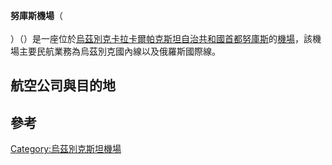 {{Infobox airport
| name         = 努庫斯機場<br>{{lang|uz|Nukus Aeroporti}}<br>{{lang|ru|Аэропорт Нукус}}<br>{{lang|en|Nukus Airport}}
| nativename   = 
| nativename-a = 
| image        = 
| caption      = 
| IATA         = NCU
| ICAO         = UTNN
| type         = 民用
| owner        = 烏茲別克政府
| operator     = 烏茲別克航空
| city-served  = {{UZB}}<br>{{flagicon image|Flag of Karakalpakstan.svg}} [[卡拉卡尔帕克斯坦共和国|卡拉卡尔帕克斯坦共和国]] [[努庫斯|努庫斯]]
| location     = {{UZB}}<br>{{flagicon image|Flag of Karakalpakstan.svg}} [[卡拉卡尔帕克斯坦共和国|卡拉卡尔帕克斯坦共和国]] [[努庫斯|努庫斯]]
| metric-elev  = y
| elevation-m  = 76
| website      = 
| latd  = 42 | latm  = 29 | lats  = 18 | latNS  = N
| longd = 59 | longm = 37 | longs = 24 | longEW = E
| coordinates_region     = UZ
| pushpin_map            = Uzbekistan
| pushpin_relief         = yes
| pushpin_mapsize        = 250
| pushpin_map_caption    = 機場在烏茲別克的位置
| pushpin_label          = '''UTNN'''
| pushpin_label_position = top
| metric-rwy   = y
| footnotes    = Sources: <ref name="Diagram">{{Cite web |url=http://a9.nm.ru/UTNN.gif |title=Airport diagram for UTNN |accessdate=2013-09-10 |archive-date=2013-01-13 |archive-url=https://archive.today/20130113170926/http://a9.nm.ru/UTNN.gif |dead-url=yes }}</ref><ref name="GCM">{{GCM|UTNN|Nukus, Uzbekistan (UTNN / NCU)}}</ref>
}}
'''努庫斯機場'''（{{lang-uz|Nukus Aeroporti}}<br>{{lang-ru|Аэропорт Нукус}}<br>{{lang-en|Nukus Airport}}）（{{airport codes|NCU|UTNN}}）是一座位於[[烏茲別克|烏茲別克]][[卡拉卡爾帕克斯坦自治共和國|卡拉卡爾帕克斯坦自治共和國]][[首都|首都]][[努庫斯|努庫斯]]的[[機場|機場]]，該機場主要民航業務為烏茲別克國內線以及俄羅斯國際線。

==航空公司與目的地==
{{airport-dest-list
|{{flagicon|RUS}} [[俄羅斯航空|俄羅斯航空]]（SU-FV）<br><small>由[[俄罗斯国家航空|羅西亞航空]]營運</small><br> 〔[[天合聯盟|天合聯盟]]〕 | 聖彼得堡<ref>{{cite web
  | url = http://www.rossiya-airlines.ru/ru/news/index.php?id4=3101
  | title = Авиакомпания "Россия" открывает два новых направления в Узбекистане
  | publisher = Rossiya Airlines
  | accessdate = 29 August 2012
  | archive-url = https://web.archive.org/web/20141006224345/http://www.rossiya-airlines.ru/ru/news/index.php?id4=3101
  | archive-date = 2014-10-06
  | dead-url = yes
  }}</ref>
|{{nowrap|{{flagicon|RUS}} [[俄羅斯天然氣工業航空|蓋茲普洛馬維亞航空]]（4G）}} | 莫斯科-文努可沃
|{{flagicon|RUS}} {{tsl|en|Pulkovo Aviation|普爾科沃航空}}（FV） | 聖彼得堡
|{{flagicon|RUS}} [[烏拉爾航空|烏拉航空]]（U6） | 莫斯科-多莫多傑沃<ref>{{cite news
  | url = http://www.gazeta.uz/2012/09/04/nukus/
  | title = «Уральские авиалинии» открывают рейс Нукус-Москва
  | newspaper = Газета.uz
  | date = 4 September 2012
  | accessdate = 4 September 2012
  | archive-date = 2016-06-04
  | archive-url = https://web.archive.org/web/20160604204211/https://www.gazeta.uz/2012/09/04/nukus/
  | dead-url = no
  }}</ref> 
|{{flagicon|UZB}} [[烏茲別克航空|烏茲別克航空]]（HY） | 莫斯科-多莫多傑沃、聖彼得堡、塔什干
}}

==參考==
{{reflist}}

{{機場小作品}}
{{烏茲別克斯坦小作品}}
{{烏茲別克機場}}

[[Category:烏茲別克斯坦機場|Category:烏茲別克斯坦機場]]
